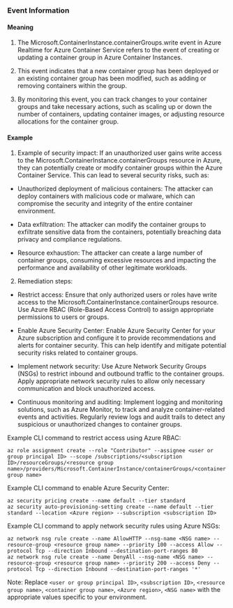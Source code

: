 
### Event Information

#### Meaning

1. The Microsoft.ContainerInstance.containerGroups.write event in Azure Realtime for Azure Container Service refers to the event of creating or updating a container group in Azure Container Instances.

2. This event indicates that a new container group has been deployed or an existing container group has been modified, such as adding or removing containers within the group.

3. By monitoring this event, you can track changes to your container groups and take necessary actions, such as scaling up or down the number of containers, updating container images, or adjusting resource allocations for the container group.

#### Example

1. Example of security impact: If an unauthorized user gains write access to the Microsoft.ContainerInstance.containerGroups resource in Azure, they can potentially create or modify container groups within the Azure Container Service. This can lead to several security risks, such as:

- Unauthorized deployment of malicious containers: The attacker can deploy containers with malicious code or malware, which can compromise the security and integrity of the entire container environment.

- Data exfiltration: The attacker can modify the container groups to exfiltrate sensitive data from the containers, potentially breaching data privacy and compliance regulations.

- Resource exhaustion: The attacker can create a large number of container groups, consuming excessive resources and impacting the performance and availability of other legitimate workloads.

2. Remediation steps:

- Restrict access: Ensure that only authorized users or roles have write access to the Microsoft.ContainerInstance.containerGroups resource. Use Azure RBAC (Role-Based Access Control) to assign appropriate permissions to users or groups.

- Enable Azure Security Center: Enable Azure Security Center for your Azure subscription and configure it to provide recommendations and alerts for container security. This can help identify and mitigate potential security risks related to container groups.

- Implement network security: Use Azure Network Security Groups (NSGs) to restrict inbound and outbound traffic to the container groups. Apply appropriate network security rules to allow only necessary communication and block unauthorized access.

- Continuous monitoring and auditing: Implement logging and monitoring solutions, such as Azure Monitor, to track and analyze container-related events and activities. Regularly review logs and audit trails to detect any suspicious or unauthorized changes to container groups.

Example CLI command to restrict access using Azure RBAC:
```
az role assignment create --role "Contributor" --assignee <user or group principal ID> --scope /subscriptions/<subscription ID>/resourceGroups/<resource group name>/providers/Microsoft.ContainerInstance/containerGroups/<container group name>
```

Example CLI command to enable Azure Security Center:
```
az security pricing create --name default --tier standard
az security auto-provisioning-setting create --name default --tier standard --location <Azure region> --subscription <subscription ID>
```

Example CLI command to apply network security rules using Azure NSGs:
```
az network nsg rule create --name AllowHTTP --nsg-name <NSG name> --resource-group <resource group name> --priority 100 --access Allow --protocol Tcp --direction Inbound --destination-port-ranges 80
az network nsg rule create --name DenyAll --nsg-name <NSG name> --resource-group <resource group name> --priority 200 --access Deny --protocol Tcp --direction Inbound --destination-port-ranges '*'
```

Note: Replace `<user or group principal ID>`, `<subscription ID>`, `<resource group name>`, `<container group name>`, `<Azure region>`, `<NSG name>` with the appropriate values specific to your environment.

